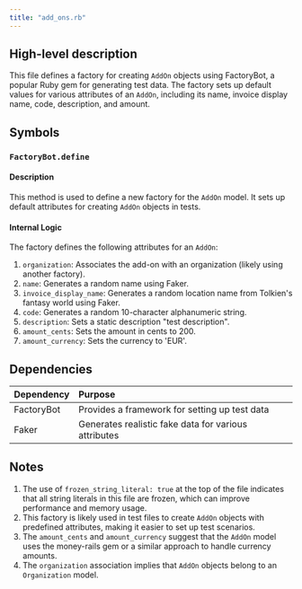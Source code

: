 ```yaml
---
title: "add_ons.rb"
---
```


## High-level description
This file defines a factory for creating `AddOn` objects using FactoryBot, a popular Ruby gem for generating test data. The factory sets up default values for various attributes of an `AddOn`, including its name, invoice display name, code, description, and amount.

## Symbols

### `FactoryBot.define`
#### Description
This method is used to define a new factory for the `AddOn` model. It sets up default attributes for creating `AddOn` objects in tests.

#### Internal Logic
The factory defines the following attributes for an `AddOn`:
1. `organization`: Associates the add-on with an organization (likely using another factory).
2. `name`: Generates a random name using Faker.
3. `invoice_display_name`: Generates a random location name from Tolkien's fantasy world using Faker.
4. `code`: Generates a random 10-character alphanumeric string.
5. `description`: Sets a static description "test description".
6. `amount_cents`: Sets the amount in cents to 200.
7. `amount_currency`: Sets the currency to 'EUR'.

## Dependencies
| Dependency | Purpose |
|:-----------|:--------|
| FactoryBot | Provides a framework for setting up test data |
| Faker | Generates realistic fake data for various attributes |

## Notes
1. The use of `frozen_string_literal: true` at the top of the file indicates that all string literals in this file are frozen, which can improve performance and memory usage.
2. This factory is likely used in test files to create `AddOn` objects with predefined attributes, making it easier to set up test scenarios.
3. The `amount_cents` and `amount_currency` suggest that the `AddOn` model uses the money-rails gem or a similar approach to handle currency amounts.
4. The `organization` association implies that `AddOn` objects belong to an `Organization` model.